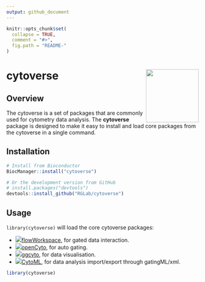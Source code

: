```yaml
---
output: github_document
---
```

<!-- README.md is generated from README.Rmd. Please edit that file -->

```r
knitr::opts_chunk$set(
  collapse = TRUE,
  comment = "#>",
  fig.path = "README-"
)
```

# cytoverse <a href='https:/cytoverse.org'><img src='man/figures/logo.png' align="right" height="138.5" /></a>

## Overview

The cytoverse is a set of packages that are commonly used for cytometry data analysis. The __cytoverse__ package is designed to make it easy to install and load core packages from the cytoverse in a single command.


## Installation

```r
# Install from Bioconductor
BiocManager::install("cytoverse")

# Or the development version from GitHub
# install.packages("devtools")
devtools::install_github("RGLab/cytoverse")
```

## Usage

`library(cytoverse)` will load the core cytoverse packages: 

* <img src = "https://github.com/RGLab/sticker/raw/master/flowworkspace/logo.png">[flowWorkspace](http:/github.com/RGLab/flowWorkspace), for gated data interaction.
* <img src = "https://github.com/RGLab/sticker/raw/master/opencyto/logo.png">[openCyto](http:/github.com/RGLab/openCyto), for auto gating.
* <img src = "https://github.com/RGLab/sticker/raw/master/ggcyto/logo.png">[ggcyto](http:/github.com/RGLab/ggcyto), for data visualisation.
* <img src = "https://github.com/RGLab/sticker/raw/master/cytoml/logo.png">[CytoML](http:/github.com/RGLab/CytoML), for data analysis import/export through gatingML/xml.


```r
library(cytoverse)
```

